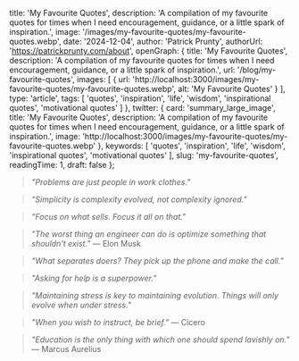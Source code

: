 
  title: 'My Favourite Quotes',
  description: 'A compilation of my favourite quotes for times when I need encouragement, guidance, or a little spark of inspiration.',
  image: '/images/my-favourite-quotes/my-favourite-quotes.webp',
  date: '2024-12-04',
  author: 'Patrick Prunty',
  authorUrl: 'https://patrickprunty.com/about',
  openGraph: {
    title: 'My Favourite Quotes',
    description: 'A compilation of my favourite quotes for times when I need encouragement, guidance, or a little spark of inspiration.',
    url: '/blog/my-favourite-quotes',
    images: [
      {
        url: 'http://localhost:3000/images/my-favourite-quotes/my-favourite-quotes.webp',
        alt: 'My Favourite Quotes'
      }
    ],
    type: 'article',
    tags: [
      'quotes',
      'inspiration',
      'life',
      'wisdom',
      'inspirational quotes',
      'motivational quotes'
    ]
  },
  twitter: {
    card: 'summary_large_image',
    title: 'My Favourite Quotes',
    description: 'A compilation of my favourite quotes for times when I need encouragement, guidance, or a little spark of inspiration.',
    image: 'http://localhost:3000/images/my-favourite-quotes/my-favourite-quotes.webp'
  },
  keywords: [
    'quotes',
    'inspiration',
    'life',
    'wisdom',
    'inspirational quotes',
    'motivational quotes'
  ],
  slug: 'my-favourite-quotes',
  readingTime: 1,
  draft: false
};

> *"Problems are just people in work clothes."*

> *"Simplicity is complexity evolved, not complexity ignored."*

> *"Focus on what sells. Focus it all on that."*

> *"The worst thing an engineer can do is optimize something that shouldn't exist."* — Elon Musk

> *"What separates doers? They pick up the phone and make the call."*

> *"Asking for help is a superpower."*

> *"Maintaining stress is key to maintaining evolution. Things will only evolve when under stress."*

> *"When you wish to instruct, be brief."* — Cicero

> *"Education is the only thing with which one should spend lavishly on."* — Marcus Aurelius